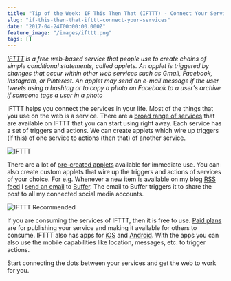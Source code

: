 ```yaml
---
title: "Tip of the Week: IF This Then That (IFTTT) - Connect Your Services"
slug: "if-this-then-that-ifttt-connect-your-services"
date: "2017-04-24T00:00:00.000Z"
feature_image: "/images/ifttt.png"
tags: []
---
```


_[IFTTT](https://en.wikipedia.org/wiki/IFTTT) is a free web-based service that people use to create chains of simple conditional statements, called applets. An applet is triggered by changes that occur within other web services such as Gmail, Facebook, Instagram, or Pinterest. An applet may send an e-mail message if the user tweets using a hashtag or to copy a photo on Facebook to a user's archive if someone tags a user in a photo_

IFTTT helps you connect the services in your life. Most of the things that you use on the web is a service. There are a [broad range of services](https://ifttt.com/search) that are available on IFTTT that you can start using right away. Each service has a set of triggers and actions. We can create applets which wire up triggers (if this) of one service to actions (then that) of another service.

![IFTTT](/images/ifttt_recipe.png)

There are a lot of [pre-created applets](https://ifttt.com/discover) available for immediate use. You can also create custom applets that wire up the triggers and actions of services of your choice. For e.g. Whenever a new item is available on my blog [RSS feed](https://ifttt.com/feed) I [send an email](https://ifttt.com/gmail) to [Buffer](__GHOST_URL__/blog/buffer-smarter-social-sharing/). The email to Buffer triggers it to share the post to all my connected social media accounts.

![IFTTT Recommended](/images/ifttt_popular.png)

If you are consuming the services of IFTTT, then it is free to use. [Paid plans](https://platform.ifttt.com/pricing) are for publishing your service and making it available for others to consume. IFTTT also has apps for [iOS](https://itunes.apple.com/app/apple-store/id660944635?mt=8) and [Android](https://play.google.com/store/apps/details?id=com.ifttt.ifttt&utm_source=/about&utm_medium=web). With the apps you can also use the mobile capabilities like location, messages, etc. to trigger actions.

Start connecting the dots between your services and get the web to work for you.